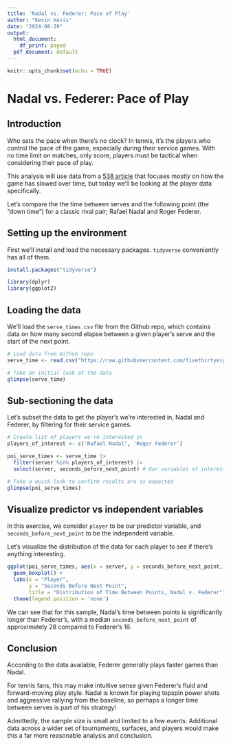 ```yaml
---
title: 'Nadal vs. Federer: Pace of Play'
author: "Kevin Havis"
date: "2024-08-29"
output:
  html_document:
    df_print: paged
  pdf_document: default
---
```


```r
knitr::opts_chunk$set(echo = TRUE)
```

# Nadal vs. Federer: Pace of Play

## Introduction

Who sets the pace when there's no clock? In tennis, it's the players who control the pace of the game, especially during their service games. With no time limit on matches, only score, players must be tactical when considering their pace of play.

This analysis will use data from a [538 article](https://fivethirtyeight.com/features/why-some-tennis-matches-take-forever/) that focuses mostly on how the game has slowed over time, but today we'll be looking at the player data specifically.

Let's compare the the time between serves and the following point (the "down time") for a classic rival pair; Rafael Nadal and Roger Federer.

## Setting up the environment

First we'll install and load the necessary packages. `tidyverse` conveniently has all of them.

```r
install.packages("tidyverse")
```

```r
library(dplyr)
library(ggplot2)
```

## Loading the data

We'll load the `serve_times.csv` file from the Github repo, which contains data on how many second elapse between a given player's serve and the start of the next point.

```r
# Load data from Github repo
serve_time <- read.csv("https://raw.githubusercontent.com/fivethirtyeight/data/master/tennis-time/serve_times.csv")

# Take an initial look at the data
glimpse(serve_time)
```

## Sub-sectioning the data

Let's subset the data to get the player's we're interested in, Nadal and Federer, by filtering for their service games.

```r
# Create list of players we're interested in
players_of_interest <- c('Rafael Nadal', 'Roger Federer')

poi_serve_times <- serve_time |> 
  filter(server %in% players_of_interest) |> 
  select(server, seconds_before_next_point) # Our variables of interest

# Take a quick look to confirm results are as expected
glimpse(poi_serve_times)

```

## Visualize predictor vs independent variables

In this exercise, we consider `player` to be our predictor variable, and `seconds_before_next_point` to be the independent variable.

Let's visualize the distribution of the data for each player to see if there's anything interesting.

```r

ggplot(poi_serve_times, aes(x = server, y = seconds_before_next_point, color = server)) +
  geom_boxplot() +
  labs(x = "Player",
       y = "Seconds Before Next Point",
       title = "Distribution of Time Between Points, Nadal v. Federer") +
  theme(legend.position = 'none')

```

We can see that for this sample, Nadal's time between points is significantly longer than Federer's, with a median `seconds_before_next_point` of approximately 28 compared to Federer's 16.

## Conclusion

According to the data available, Federer generally plays faster games than Nadal.

For tennis fans, this may make intuitive sense given Federer's fluid and forward-moving play style. Nadal is known for playing topspin power shots and aggressive rallying from the baseline, so perhaps a longer time between serves is part of his strategy!

Admittedly, the sample size is small and limited to a few events. Additional data across a wider set of tournaments, surfaces, and players would make this a far more reasonable analysis and conclusion.
